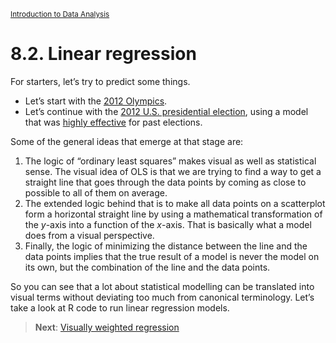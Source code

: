 <style>@import url(style.css);</style>
<small>[Introduction to Data Analysis](index.html)</small>

# 8.2. Linear regression

For starters, let's try to predict some things.

- Let's start with the [2012 Olympics](http://badhessian.org/amazing-prediction-of-100m-mens-final-within-0-05s/).
- Let's continue with the [2012 U.S. presidential election](http://www.douglas-hibbs.com), using a model that was [highly effective](http://lanekenworthy.net/2008/02/03/bread-peace-and-the-2008-election/) for past elections.

Some of the general ideas that emerge at that stage are:

1. The logic of "ordinary least squares" makes visual as well as statistical sense. The visual idea of OLS is that we are trying to find a way to get a straight line that goes through the data points by coming as close to possible to all of them on average.
2. The extended logic behind that is to make all data points on a scatterplot form a horizontal straight line by using a mathematical transformation of the *y*-axis into a function of the *x*-axis. That is basically what a model does from a visual perspective.
3. Finally, the logic of minimizing the distance between the line and the data points implies that the true result of a model is never the model on its own, but the combination of the line and the data points.

So you can see that a lot about statistical modelling can be translated into visual terms without deviating too much from canonical terminology. Let's take a look at R code to run linear regression models.

> __Next__: [Visually weighted regression](83_vwreg.html)
